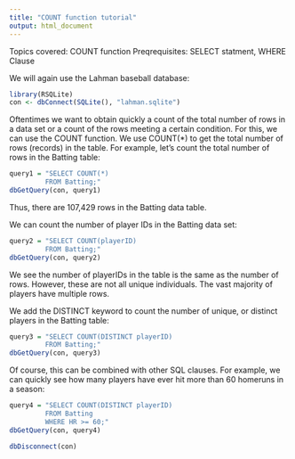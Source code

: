 ---
title: "COUNT function tutorial"
output: html_document
---
Topics covered: COUNT function
Preqrequisites: SELECT statment, WHERE Clause

We will again use the Lahman baseball database:
```{r}
library(RSQLite)
con <- dbConnect(SQLite(), "lahman.sqlite")
```

Oftentimes we want to obtain quickly a count of the total number of rows in a data set or a count of the rows meeting a certain condition. For this, we can use the COUNT function. We use COUNT(*) to get the total number of rows (records) in the table. For example, let's count the total number of rows in the Batting table:
```{r}
query1 = "SELECT COUNT(*)
         FROM Batting;"
dbGetQuery(con, query1)
```
Thus, there are 107,429 rows in the Batting data table. 

We can count the number of  player IDs in the Batting data set:
```{r}
query2 = "SELECT COUNT(playerID)
         FROM Batting;"
dbGetQuery(con, query2)
```
We see the number of playerIDs in the table is the same as the number of rows. However, these are not all unique individuals. The vast majority of players have multiple rows. 

We add the DISTINCT keyword to count the number of unique, or distinct players in the Batting table:
```{r}
query3 = "SELECT COUNT(DISTINCT playerID)
         FROM Batting;"
dbGetQuery(con, query3)
```

Of course, this can be combined with other SQL clauses. For example, we can quickly see how many players have ever hit more than 60 homeruns in a season:
```{r}
query4 = "SELECT COUNT(DISTINCT playerID)
         FROM Batting
         WHERE HR >= 60;"
dbGetQuery(con, query4)
```

```{r}
dbDisconnect(con) 
```

